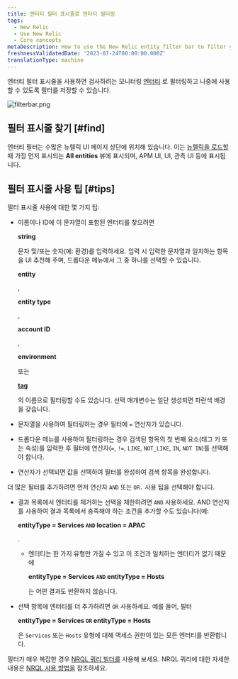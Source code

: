 ```yaml
---
title: 엔터티 필터 표시줄로 엔터티 필터링
tags:
  - New Relic
  - Use New Relic
  - Core concepts
metaDescription: How to use the New Relic entity filter bar to filter your entities and save useful filtered views.
freshnessValidatedDate: '2023-07-24T00:00:00.000Z'
translationType: machine
---
```



엔터티 필터 표시줄을 사용하면 검사하려는 모니터링 [엔터티](/docs/new-relic-solutions/new-relic-one/core-concepts/what-entity-new-relic) 로 필터링하고 나중에 사용할 수 있도록 필터를 저장할 수 있습니다.

<img
  title="filterbar.png"
  alt="filterbar.png"
  src={platformFilteringEntities}
/>

## 필터 표시줄 찾기 [#find]

엔터티 필터는 수많은 뉴렐릭 UI 페이지 상단에 위치해 있습니다. 이는 [뉴렐릭을 로드할](https://one.newrelic.com) 때 가장 먼저 표시되는 <DNT>**All entities**</DNT> 뷰에 표시되며, APM UI, <InlinePopover type="browser"/>UI, 관측 UI 등에 표시됩니다.

## 필터 표시줄 사용 팁 [#tips]

필터 표시줄 사용에 대한 몇 가지 팁:

* 이름이나 ID에 이 문자열이 포함된 엔터티를 찾으려면

  <DNT>**string**</DNT>

  문자 및/또는 숫자(예: 환경)를 입력하세요. 입력 시 입력한 문자열과 일치하는 항목을 UI 추천해 주며, 드롭다운 메뉴에서 그 중 하나를 선택할 수 있습니다.

  <DNT>**entity**</DNT>

  ,

  <DNT>**entity type**</DNT>

  ,

  <DNT>**account ID**</DNT>

  ,

  <DNT>**environment**</DNT>

  또는

  <DNT>[**tag**](/docs/new-relic-one/use-new-relic-one/core-concepts/tagging-use-tags-organize-group-what-you-monitor)</DNT>

  의 이름으로 필터링할 수도 있습니다. 선택 매개변수는 일단 생성되면 파란색 배경을 갖습니다.

* 문자열을 사용하여 필터링하는 경우 필터에 `=` 연산자가 있습니다.

* 드롭다운 메뉴를 사용하여 필터링하는 경우 검색된 항목의 첫 번째 요소(태그 키 또는 속성)를 입력한 후 필터에 연산자(`=`, `!=`, `LIKE`, `NOT_LIKE`, `IN`, `NOT IN`)를 선택해야 합니다.

* 연산자가 선택되면 값을 선택하여 필터를 완성하여 검색 항목을 완성합니다.

더 많은 필터를 추가하려면 먼저 연산자 `AND` 또는 `OR.` 사용 팁을 선택해야 합니다.

* 결과 목록에서 엔터티를 제거하는 선택을 제한하려면 `AND` 사용하세요. AND 연산자를 사용하여 결과 목록에서 충족해야 하는 조건을 추가할 수도 있습니다(예:

  <DNT>**entityType = Services `AND` location = APAC**</DNT>

  .

  * 엔터티는 한 가지 유형만 가질 수 있고 이 조건과 일치하는 엔터티가 없기 때문에

    <DNT>**entityType = Services `AND` entityType = Hosts**</DNT>

    는 어떤 결과도 반환하지 않습니다.

* 선택 항목에 엔터티를 더 추가하려면 `OR` 사용하세요. 예를 들어, 필터

  <DNT>**entityType = Services `OR` entityType = Hosts**</DNT>

  은 `Services` 또는 `Hosts` 유형에 대해 액세스 권한이 있는 모든 엔터티를 반환합니다.

필터가 매우 복잡한 경우 [NRQL 쿼리 빌더를](https://one.newrelic.com/data-exploration/query-builder) 사용해 보세요. NRQL 쿼리에 대한 자세한 내용은 [NRQL 사용 방법을](/docs/query-your-data/nrql-new-relic-query-language/get-started/introduction-nrql-how-nrql-works) 참조하세요.